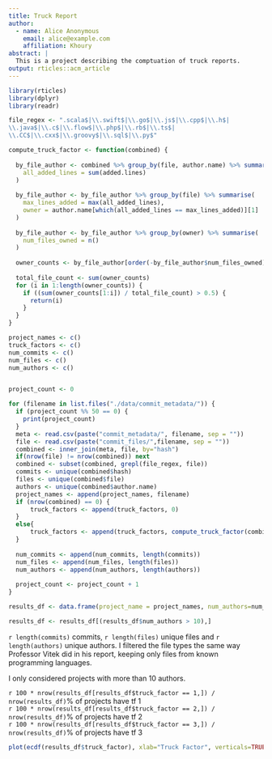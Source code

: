 ```yaml
--- 
title: Truck Report
author:
  - name: Alice Anonymous
    email: alice@example.com
    affiliation: Khoury
abstract: |
  This is a project describing the comptuation of truck reports.
output: rticles::acm_article
---
```


```r
library(rticles)
library(dplyr)
library(readr)
```



```r

file_regex <- ".scala$|\\.swift$|\\.go$|\\.js$|\\.cpp$|\\.h$|
\\.java$|\\.c$|\\.flow$|\\.php$|\\.rb$|\\.ts$|
\\.CC$|\\.cxx$|\\.groovy$|\\.sql$|\\.py$"

compute_truck_factor <- function(combined) {
  
  by_file_author <- combined %>% group_by(file, author.name) %>% summarise(
    all_added_lines = sum(added.lines)
  )
  
  by_file_author <- by_file_author %>% group_by(file) %>% summarise(
    max_lines_added = max(all_added_lines),
    owner = author.name[which(all_added_lines == max_lines_added)][1]
  )
  
  by_file_author <- by_file_author %>% group_by(owner) %>% summarise(
    num_files_owned = n()
  )
  
  owner_counts <- by_file_author[order(-by_file_author$num_files_owned),]$num_files_owned
  
  total_file_count <- sum(owner_counts)
  for (i in 1:length(owner_counts)) {
    if ((sum(owner_counts[1:i]) / total_file_count) > 0.5) {
      return(i)
    }
  }
}

```



```r
project_names <- c()
truck_factors <- c()
num_commits <- c()
num_files <- c()
num_authors <- c()


project_count <- 0

for (filename in list.files("./data/commit_metadata/")) {
  if (project_count %% 50 == 0) {
    print(project_count)
  }
  meta <- read.csv(paste("commit_metadata/", filename, sep = ""))
  file <- read.csv(paste("commit_files/",filename, sep = ""))
  combined <- inner_join(meta, file, by="hash") 
  if(nrow(file) != nrow(combined)) next
  combined <- subset(combined, grepl(file_regex, file))
  commits <- unique(combined$hash)
  files <- unique(combined$file)
  authors <- unique(combined$author.name)
  project_names <- append(project_names, filename)
  if (nrow(combined) == 0) {
      truck_factors <- append(truck_factors, 0)
  }
  else{
      truck_factors <- append(truck_factors, compute_truck_factor(combined))
  }
  
  num_commits <- append(num_commits, length(commits))
  num_files <- append(num_files, length(files))
  num_authors <- append(num_authors, length(authors))
  
  project_count <- project_count + 1
}

```



```r

results_df <- data.frame(project_name = project_names, num_authors=num_authors, num_files=num_files, num_commits=num_commits, truck_factor=truck_factors)

results_df <- results_df[(results_df$num_authors > 10),]

```


`r length(commits)` commits, `r length(files)` unique files and `r length(authors)` unique authors. I filtered the file types the same way Professor Vitek did in his report, keeping only files from known programming languages.

I only considered projects with more than 10 authors.

`r 100 * nrow(results_df[results_df$truck_factor == 1,]) / nrow(results_df)`% of projects have tf 1  
`r 100 * nrow(results_df[results_df$truck_factor == 2,]) / nrow(results_df)`% of projects have tf 2  
`r 100 * nrow(results_df[results_df$truck_factor == 3,]) / nrow(results_df)`% of projects have tf 3

```r


plot(ecdf(results_df$truck_factor), xlab="Truck Factor", verticals=TRUE, do.points=FALSE, col.01line = NULL, xlim=c(1,10))


```



